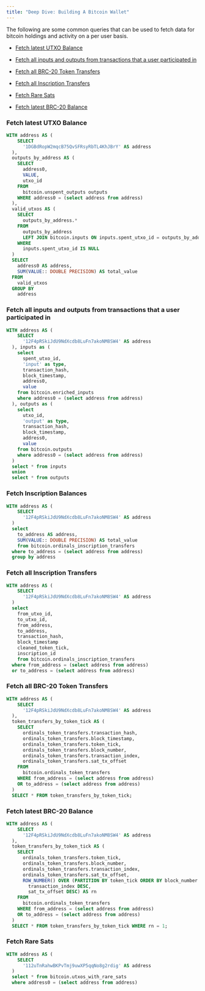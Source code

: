 ```yaml
---
title: "Deep Dive: Building A Bitcoin Wallet"
---
```


The following are some common queries that can be used to fetch data for bitcoin holdings and activity on a per user basis.

* [Fetch latest UTXO Balance](/realtime/common-queries/user-based-common-bitcoin-queries#fetch-latest-utxo-balance)

* [Fetch all inputs and outputs from transactions that a user participated in](/realtime/common-queries/user-based-common-bitcoin-queries#fetch-all-inputs-and-outputs-from-transactions-that-a-user-participated-in)

* [Fetch all BRC-20 Token Transfers](/realtime/common-queries/user-based-common-bitcoin-queries#fetch-all-brc-20-token-transfers)

* [Fetch all Inscription Transfers](/realtime/common-queries/user-based-common-bitcoin-queries#fetch-all-inscription-transfers)

* [Fetch Rare Sats](/realtime/common-queries/user-based-common-bitcoin-queries#fetch-rare-sats)

* [Fetch latest BRC-20 Balance](/realtime/common-queries/user-based-common-bitcoin-queries#fetch-latest-brc-20-balance)

### Fetch latest UTXO Balance

```sql
WITH address AS (
    SELECT
      '1DGBdRopW2mqcB75QvSFRsyRbTL4KhJBrY' AS address
  ),
  outputs_by_address AS (
    SELECT
      address0,
      VALUE,
      utxo_id 
    FROM
      bitcoin.unspent_outputs outputs
    WHERE address0 = (select address from address)
  ),
  valid_utxos AS (
    SELECT
      outputs_by_address.*
    FROM
      outputs_by_address
      LEFT JOIN bitcoin.inputs ON inputs.spent_utxo_id = outputs_by_address.utxo_id
    WHERE
      inputs.spent_utxo_id IS NULL
  )
  SELECT
    address0 AS address,
    SUM(VALUE:: DOUBLE PRECISION) AS total_value
  FROM
    valid_utxos
  GROUP BY
    address 
```

### Fetch all inputs and outputs from transactions that a user participated in

```sql
WITH address AS (
    SELECT
      '12F4pRSkiJdU9NdXcdb8LuFn7akoNM8SW4' AS address
  ), inputs as (
    select 
      spent_utxo_id, 
      'input' as type, 
      transaction_hash, 
      block_timestamp,
      address0, 
      value 
    from bitcoin.enriched_inputs 
    where address0 = (select address from address)
  ), outputs as (
    select 
      utxo_id, 
      'output' as type, 
      transaction_hash, 
      block_timestamp,
      address0, 
      value 
    from bitcoin.outputs 
    where address0 = (select address from address)
  )
  select * from inputs
  union
  select * from outputs
```

### Fetch Inscription Balances

```sql
WITH address AS (
    SELECT
      '12F4pRSkiJdU9NdXcdb8LuFn7akoNM8SW4' AS address
  )
  select 
    to_address AS address,
    SUM(VALUE:: DOUBLE PRECISION) AS total_value
    from bitcoin.ordinals_inscription_transfers
  where to_address = (select address from address)
  group by address
```

### Fetch all Inscription Transfers

```sql
WITH address AS (
    SELECT
      '12F4pRSkiJdU9NdXcdb8LuFn7akoNM8SW4' AS address
  )
  select 
    from_utxo_id, 
    to_utxo_id, 
    from_address,
    to_address, 
    transaction_hash,
    block_timestamp
    cleaned_token_tick,
    inscription_id
    from bitcoin.ordinals_inscription_transfers
  where from_address = (select address from address)
  or to_address = (select address from address)
```

### Fetch all BRC-20 Token Transfers

```sql
WITH address AS (
    SELECT
      '12F4pRSkiJdU9NdXcdb8LuFn7akoNM8SW4' AS address
  ),
  token_transfers_by_token_tick AS (
    SELECT
      ordinals_token_transfers.transaction_hash,
      ordinals_token_transfers.block_timestamp, 
      ordinals_token_transfers.token_tick,
      ordinals_token_transfers.block_number,
      ordinals_token_transfers.transaction_index,
      ordinals_token_transfers.sat_tx_offset
    FROM
      bitcoin.ordinals_token_transfers
    WHERE from_address = (select address from address)
    OR to_address = (select address from address)
  )
  SELECT * FROM token_transfers_by_token_tick;
```

### Fetch latest BRC-20 Balance

```sql
WITH address AS (
    SELECT
      '12F4pRSkiJdU9NdXcdb8LuFn7akoNM8SW4' AS address
  ),
  token_transfers_by_token_tick AS (
    SELECT
      ordinals_token_transfers.token_tick,
      ordinals_token_transfers.block_number,
      ordinals_token_transfers.transaction_index,
      ordinals_token_transfers.sat_tx_offset,
      ROW_NUMBER() OVER (PARTITION BY token_tick ORDER BY block_number DESC,
        transaction_index DESC,
        sat_tx_offset DESC) AS rn
    FROM
      bitcoin.ordinals_token_transfers
    WHERE from_address = (select address from address)
    OR to_address = (select address from address)
  )
  SELECT * FROM token_transfers_by_token_tick WHERE rn = 1;
```

### Fetch Rare Sats

```sql
WITH address AS (
    SELECT
      '112uTnRahwBKPvTmj9uwXP5qqNo8g2rdig' AS address
  )
  select * from bitcoin.utxos_with_rare_sats 
  where address0 = (select address from address)
```


